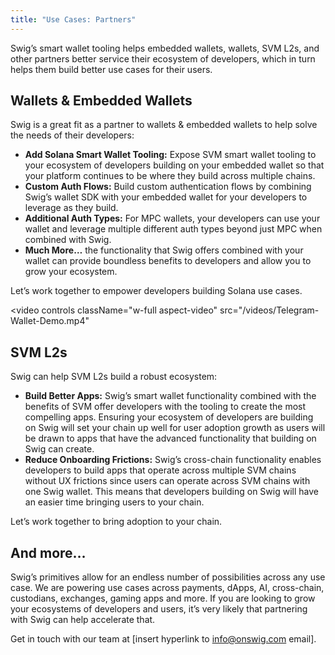 ```yaml
---
title: "Use Cases: Partners"
---
```


Swig’s smart wallet tooling helps embedded wallets, wallets, SVM L2s, and other partners better service their ecosystem of developers, which in turn helps them build better use cases for their users.

## **Wallets & Embedded Wallets**

Swig is a great fit as a partner to wallets & embedded wallets to help solve the needs of their developers:

- **Add Solana Smart Wallet Tooling:** Expose SVM smart wallet tooling to your ecosystem of developers building on your embedded wallet so that your platform continues to be where they build across multiple chains.
- **Custom Auth Flows:** Build custom authentication flows by combining Swig’s wallet SDK with your embedded wallet for your developers to leverage as they build.
- **Additional Auth Types:** For MPC wallets, your developers can use your wallet and leverage multiple different auth types beyond just MPC when combined with Swig.
- **Much More…** the functionality that Swig offers combined with your wallet can provide boundless benefits to developers and allow you to grow your ecosystem.

Let’s work together to empower developers building Solana use cases.

<video
  controls
  className="w-full aspect-video"
  src="/videos/Telegram-Wallet-Demo.mp4"
></video>

## **SVM L2s**

Swig can help SVM L2s build a robust ecosystem:

- **Build Better Apps:** Swig’s smart wallet functionality combined with the benefits of SVM offer developers with the tooling to create the most compelling apps. Ensuring your ecosystem of developers are building on Swig will set your chain up well for user adoption growth as users will be drawn to apps that have the advanced functionality that building on Swig can create.
- **Reduce Onboarding Frictions:** Swig’s cross-chain functionality enables developers to build apps that operate across multiple SVM chains without UX frictions since users can operate across SVM chains with one Swig wallet. This means that developers building on Swig will have an easier time bringing users to your chain.

Let’s work together to bring adoption to your chain.

## **And more…**

Swig’s primitives allow for an endless number of possibilities across any use case. We are powering use cases across payments, dApps, AI, cross-chain, custodians, exchanges, gaming apps and more. If you are looking to grow your ecosystems of developers and users, it’s very likely that partnering with Swig can help accelerate that.

Get in touch with our team at [insert hyperlink to [info@onswig.com](mailto:info@onswig.com) email].